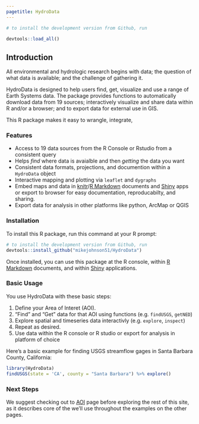 ```yaml
---
pagetitle: HydroData
---
```


```r
# to install the development version from Github, run

devtools::load_all()
```

## Introduction

All environmental and hydrologic research begins with data; the question of what data is available; and the challenge of gathering it.  

HydroData is designed to help users find, get, visualize and use a range of Earth Systems data. The package provides functions to automatically download data from 19 sources; interactively visualize and share data within R and/or a browser; and to export data for external use in GIS.

This R package makes it easy to wrangle, integrate, 

### Features

* Access to 19 data sources from the R Console or Rstudio from a consistent query
* Helps *find* where data is avaialble and then *getting* the data you want
* Consistent data formats, projections, and documention within a `HydroData` object
* Interactive mapping and plotting via `leaflet` and `dygraphs`
* Embed maps and data in [knitr](http://yihui.name/knitr/)/[R Markdown](http://rmarkdown.rstudio.com/) documents and [Shiny](http://shiny.rstudio.com/) apps or export to browser for easy documentation, reproducabilty, and sharing.
* Export data for analysis in other platforms like python, ArcMap or QGIS

### Installation

To install this R package, run this command at your R prompt:

```r
# to install the development version from Github, run
devtools::install_github("mikejohnson51/HydroData")
```

Once installed, you can use this package at the R console, within [R Markdown](http://rmarkdown.rstudio.com/) documents, and within [Shiny](http://shiny.rstudio.com/) applications.

### Basic Usage

You use HydroData with these basic steps:

1. Define your Area of Interet (AOI).
2. "Find" and "Get" data for that AOI using functions (e.g. `findUSGS`, `getNED`)
4. Explore spatial and timeseries data interactivly (e.g. `explore`, `inspect`)
3. Repeat as desired.
4. Use data within the R console or R studio or export for analysis in platform of choice

Here's a basic example for finding USGS streamflow gages in Santa Barbara County, California:

```r
library(HydroData)
findUSGS(state = 'CA', county = "Santa Barbara") %>% explore()
```

### Next Steps

We suggest checking out to [AOI](sources.html) page before exploring the rest of this site, as it describes core of the we'll use throughout the examples on the other pages.

